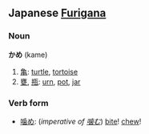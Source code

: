 ==Japanese [[Furigana]]==          
===Noun===
'''かめ''' (kame)

# [[亀]]: [[turtle]], [[tortoise]]
# [[甕]], [[瓶]]: [[urn]], [[pot]], [[jar]]

===Verb form===
* [[噛め]]: (''imperative of [[噛む]]'') [[bite]]! [[chew]]!